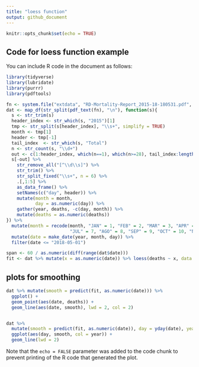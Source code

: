 ```yaml
---
title: "loess function"
output: github_document
---
```


```r
knitr::opts_chunk$set(echo = TRUE)
```



## Code for loess function example

You can include R code in the document as follows:

```r
library(tidyverse)
library(lubridate)
library(purrr)
library(pdftools)

fn <- system.file("extdata", "RD-Mortality-Report_2015-18-180531.pdf", package="dslabs")
dat <- map_df(str_split(pdf_text(fn), "\n"), function(s){
  s <- str_trim(s)
  header_index <- str_which(s, "2015")[1]
  tmp <- str_split(s[header_index], "\\s+", simplify = TRUE)
  month <- tmp[1]
  header <- tmp[-1]
  tail_index  <- str_which(s, "Total")
  n <- str_count(s, "\\d+")
  out <- c(1:header_index, which(n==1), which(n>=28), tail_index:length(s))
  s[-out] %>%
    str_remove_all("[^\\d\\s]") %>%
    str_trim() %>%
    str_split_fixed("\\s+", n = 6) %>%
    .[,1:5] %>%
    as_data_frame() %>% 
    setNames(c("day", header)) %>%
    mutate(month = month,
           day = as.numeric(day)) %>%
    gather(year, deaths, -c(day, month)) %>%
    mutate(deaths = as.numeric(deaths))
}) %>%
  mutate(month = recode(month, "JAN" = 1, "FEB" = 2, "MAR" = 3, "APR" = 4, "MAY" = 5, "JUN" = 6, 
                        "JUL" = 7, "AGO" = 8, "SEP" = 9, "OCT" = 10, "NOV" = 11, "DEC" = 12)) %>%
  mutate(date = make_date(year, month, day)) %>%
  filter(date <= "2018-05-01")

span <- 60 / as.numeric(diff(range(dat$date)))
fit <- dat %>% mutate(x = as.numeric(date)) %>% loess(deaths ~ x, data = ., span = span, degree = 1)

```

## plots for smoothing



```r
dat %>% mutate(smooth = predict(fit, as.numeric(date))) %>%
  ggplot() +
  geom_point(aes(date, deaths)) +
  geom_line(aes(date, smooth), lwd = 2, col = 2)


dat %>% 
  mutate(smooth = predict(fit, as.numeric(date)), day = yday(date), year = as.character(year(date))) %>%
  ggplot(aes(day, smooth, col = year)) +
  geom_line(lwd = 2)
```

Note that the `echo = FALSE` parameter was added to the code chunk to prevent printing of the R code that generated the plot.
